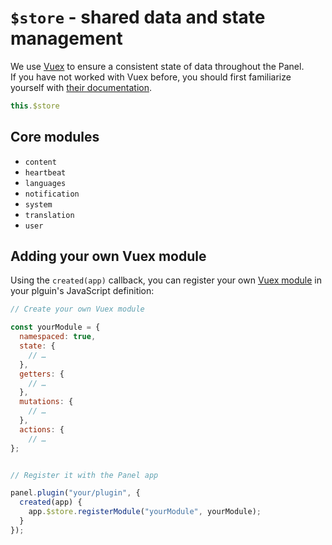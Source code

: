 
<Meta
  title="Internals | $store / About $store"
/>

# `$store` - shared data and state management

We use [Vuex](https://vuex.vuejs.org/) to ensure a consistent state of data throughout the Panel.  
If you have not worked with Vuex before, you should first familiarize yourself with [their documentation](https://vuex.vuejs.org/guide/).

```js
this.$store
```

## Core modules
- `content`
- `heartbeat`
- `languages`
- `notification`
- `system`
- `translation`
- `user`

## Adding your own Vuex module

Using the `created(app)` callback, you can register your own [Vuex module](https://vuex.vuejs.org/guide/modules.html) in your plguin's JavaScript definition:

```js
// Create your own Vuex module

const yourModule = {
  namespaced: true,
  state: {
    // …
  },
  getters: {
    // …
  },
  mutations: {
    // …
  },
  actions: {
    // …
};


// Register it with the Panel app

panel.plugin("your/plugin", {
  created(app) {
    app.$store.registerModule("yourModule", yourModule);
  }
});

```
